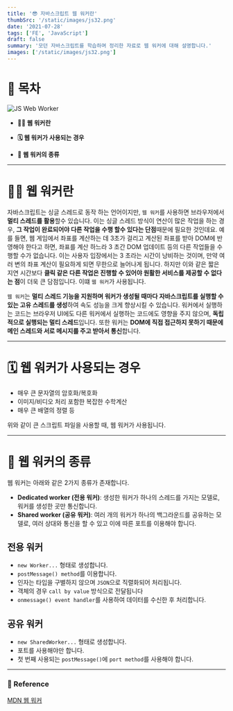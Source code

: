 ```yaml
---
title: '😎 자바스크립트 웹 워커란'
thumbSrc: '/static/images/js32.png'
date: '2021-07-28'
tags: ['FE', 'JavaScript']
draft: false
summary: '모던 자바스크립트를 학습하며 정리한 자료로 웹 워커에 대해 설명합니다.'
images: ['/static/images/js32.png']
---
```


# 📌 목차

![JS Web Worker](/static/images/js32.png)

- **💁🏻 웹 워커란**

- **🗓️ 웹 워커가 사용되는 경우**

- **🔖 웹 워커의 종류**

---

# 💁🏻 웹 워커란

자바스크립트는 싱글 스레드로 동작 하는 언어이지만, `웹 워커`를 사용하면 브라우저에서 **멀티 스레드를 활용**할수 있습니다. 이는 싱글 스레드 방식이 연산이 많은 작업을 하는 경우, **그 작업이 완료되어야 다른 작업을 수행 할수 있다는 단점**때문에 필요한 것인데요. 예를 들면, 웹 게임에서 좌표를 계산하는 데 3초가 걸리고 계산된 좌표를 받아 DOM에 반영해야 한다고 하면, 좌표를 계산 하느라 3 초간 DOM 업데이트 등의 다른 작업들을 수행할 수가 없습니다. 이는 사용자 입장에서는 3 초라는 시간이 낭비하는 것이며, 만약 여러 변의 좌표 계산이 필요하게 되면 무한으로 늘어나게 됩니다. 하지만 이와 같은 짧은 지연 시간보다 **클릭 같은 다른 작업은 진행할 수 있어야 원활한 서비스를 제공할 수 없다는 점**이 더욱 큰 담점입니다. 이떄 `웹 워커`가 사용됩니다.

`웹 워커`는 **멀티 스레드 기능을 지원하며 워커가 생성될 때마다 자바스크립트를 실행할 수 있는 고유 스레드를 생성**하여 속도 성능을 크게 향상시킬 수 있습니다. 워커에서 실행하는 코드는 브라우저 UI에도 다른 워커에서 실행하는 코드에도 영향을 주지 않으며, **독립적으로 실행되는 멀티 스레드**입니다. 또한 워커는 **DOM에 직접 접근하지 못하기 때문에 메인 스레드와 서로 메시지를 주고 받아서 통신**합니다.

---

# 🗓️ 웹 워커가 사용되는 경우

- 매우 큰 문자열의 암호화/복호화
- 이미지/비디오 처리 포함한 복잡한 수학계산
- 매우 큰 배열의 정렬 등

위와 같이 큰 스크립트 파일을 사용할 때, 웹 워커가 사용됩니다.

---

# 🔖 웹 워커의 종류

웹 워커는 아래와 같은 2가지 종류가 존재합니다.

- **Dedicated worker (전용 워커)**: 생성한 워커가 하나의 스레드를 가지는 모델로, 워커를 생성한 곳만 통신합니다.
- **Shared worker (공유 워커)**: 여러 개의 워커가 하나의 백그라운드를 공유하는 모델로, 여러 상대와 통신을 할 수 있고 이에 따른 포트를 이용해야 합니다.

## 전용 워커

- `new Worker...` 형태로 생성합니다.
- `postMessage() method`를 이용합니다.
- 인자는 타입을 구별하지 않으며 `JSON`으로 직렬화되어 처리됩니다.
- 객체의 경우 `call by value` 방식으로 전달됩니다
- `onmessage() event handler`를 사용하여 데이터를 수신한 후 처리합니다.

## 공유 워커

- `new SharedWorker...` 형태로 생성합니다.
- 포트를 사용해야만 합니다.
- 첫 번째 사용되는 `postMessage()`에 `port method`를 사용해야 합니다.

---

### 🔗 Reference

[MDN 웹 워커](https://developer.mozilla.org/ko/docs/Web/API/Web_Workers_API)
